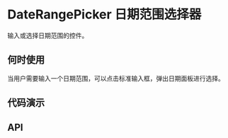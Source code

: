 
# DateRangePicker 日期范围选择器

输入或选择日期范围的控件。

## 何时使用

当用户需要输入一个日期范围，可以点击标准输入框，弹出日期面板进行选择。

## 代码演示

<Usage src='/date-picker/basic.tsx' title='基本' description='最简单的用法。' />

## API
